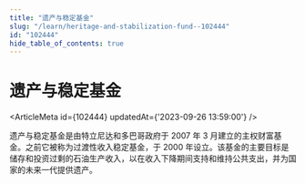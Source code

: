```yaml
---
title: "遗产与稳定基金"
slug: "/learn/heritage-and-stabilization-fund--102444"
id: "102444"
hide_table_of_contents: true
---
```



# 遗产与稳定基金

<ArticleMeta id={102444} updatedAt={'2023-09-26 13:59:00'} />
<div className='border-solid border-b border-t-0 my-4 border-[var(--ifm-color-gray-300)]' />

遗产与稳定基金是由特立尼达和多巴哥政府于 2007 年 3 月建立的主权财富基金。之前它被称为过渡性收入稳定基金，于 2000 年设立。该基金的主要目标是储存和投资过剩的石油生产收入，以在收入下降期间支持和维持公共支出，并为国家的未来一代提供遗产。
